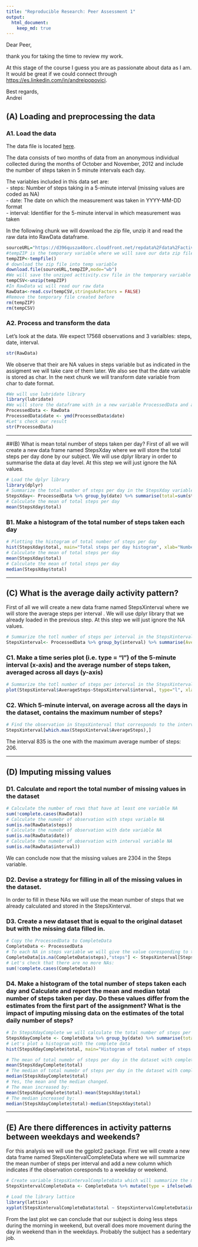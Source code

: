 ```yaml
---
title: "Reproducible Research: Peer Assessment 1"
output: 
  html_document:
    keep_md: true
---
```


Dear Peer,  
  
thank you for taking the time to review my work.  
  
At this stage of the course I guess you are as passionate about data as I am. It would be great if we could connect through [https://es.linkedin.com/in/andreipopovici](https://es.linkedin.com/in/andreipopovici).   
  
Best regards,  
Andrei 



## (A) Loading and preprocessing the data
### A1. Load the data  
The data file is located [here](https://d396qusza40orc.cloudfront.net/repdata%2Fdata%2Factivity.zip).  
  
The data consists of two months of data from an anonymous individual collected during the months of October and November, 2012 and include the number of steps taken in 5 minute intervals each day.  
  
The variables included in this data set are:  
- steps: Number of steps taking in a 5-minute interval (missing values are coded as NA)  
- date: The date on which the measurement was taken in YYYY-MM-DD format  
- interval: Identifier for the 5-minute interval in which measurement was taken  
  
In the following chunk we will download the zip file, unzip it and read the raw data into RawData dataframe.  
```r
sourceURL="https://d396qusza40orc.cloudfront.net/repdata%2Fdata%2Factivity.zip"
#tempZIP is the temporary variable where we will save our data zip file 
tempZIP<-tempfile()
# download the zip file into temp variable
download.file(sourceURL,tempZIP,mode="wb")
#We will save the unziped acttivity.csv file in the temporary variable tempCSV
tempCSV<-unzip(tempZIP)
#In RawData wi will read our raw data
RawData<-read.csv(tempCSV,stringsAsFactors = FALSE)
#Remove the temporary file created before
rm(tempZIP)
rm(tempCSV)
```

### A2. Process and transform the data
Let's look at the data. We expect 17568 observations and 3 varialbles: steps, date, interval.  
```r
str(RawData)
```
  
We observe that their are NA values in steps variable but as indicated in the assigment we will take care of them later. We also see that the date variable is stored as char. In the next chunk we will transform date variable from char to date format.  
  
```r
#We will use lubridate library
library(lubridate)
#We will store the dataframe with in a new variable ProcessedData and alwways will keep our original data in the RawData variable
ProcessedData <- RawData
ProcessedData$date <- ymd(ProcessedData$date)
#Let's check our result
str(ProcessedData)
```

***
##(B) What is mean total number of steps taken per day?
First of all we will create a new data frame named StepsXday where we will store the total steps per day done by our subject. We will use dplyr library in order to summarise the data at day level. At this step we will just ignore the NA values.  
```r
# Load the dplyr library
library(dplyr)
# Summarize the total number of steps per day in the StepsXday variable 
StepsXday<- ProcessedData %>% group_by(date) %>% summarise(total=sum(steps,na.rm=TRUE))
# Calculate the mean of total steps per day
mean(StepsXday$total)
```
  
### B1. Make a histogram of the total number of steps taken each day  
```r
# Plotting the histogram of total number of steps per day
hist(StepsXday$total, main="Total steps per day histogram", xlab="Number of total steps during the day")
# Calculate the mean of total steps per day
mean(StepsXday$total)
# Calculate the mean of total steps per day
median(StepsXday$total)
```



***
## (C) What is the average daily activity pattern?  
First of all we will create a new data frame named StepsXinterval where we will store the average steps per interval . We will use dplyr library that we already loaded in the previous step. At this step we will just ignore the NA values.  
```r
# Summarize the totl number of steps per interval in the StepsXinterval variable 
StepsXinterval<- ProcessedData %>% group_by(interval) %>% summarise(AverageSteps=mean(steps,na.rm=TRUE))
```
  
### C1. Make a time series plot (i.e. type = "l") of the 5-minute interval (x-axis) and the average number of steps taken, averaged across all days (y-axis)  

```r
# Summarize the totl number of steps per interval in the StepsXinterval variable 
plot(StepsXinterval$AverageSteps~StepsXinterval$interval, type="l", xlab="5-minute Interval", ylab="Average number of steps", main=" Average number of steps time series plot")
```
  
### C2. Which 5-minute interval, on average across all the days in the dataset, contains the maximum number of steps?  
  
```r
# Find the observation in StepsXinterval that corresponds to the interval with highest average number of steps 
StepsXinterval[which.max(StepsXinterval$AverageSteps),]
```
    
The interval 835 is the one with the maximum average number of steps: 206.  

***  

## (D) Imputing missing values

### D1. Calculate and report the total number of missing values in the dataset
  
```r
# Calculate the number of rows that have at least one variable NA 
sum(!complete.cases(RawData))
# Calculate the numebr of observation with steps variable NA
sum(is.na(RawData$steps))
# Calculate the numebr of observation with date variable NA
sum(is.na(RawData$date))
# Calculate the numebr of observation with interval variable NA
sum(is.na(RawData$interval))
```
  
We can conclude now that the missing values are 2304 in the Steps variable.  
  
### D2. Devise a strategy for filling in all of the missing values in the dataset.

In order to fill in these NAs we will use the mean number of steps that we already calculated and stored in the StepsXinterval.  

### D3. Create a new dataset that is equal to the original dataset but with the missing data filled in.
  
```r
# Copy the ProcessedData to CompleteData
CompleteData <- ProcessedData
# To each NA in steps variable we will give the value coresponding to the same interval from thas StepsXinterval that we calculated before
CompleteData[is.na(CompleteData$steps),"steps"] <- StepsXinterval[StepsXinterval$interval %in% CompleteData[is.na(CompleteData$steps),"interval"],"AverageSteps"]
# Let's check that there are no more NAs:
sum(!complete.cases(CompleteData))
```
  
  
### D4. Make a histogram of the total number of steps taken each day and Calculate and report the mean and median total number of steps taken per day. Do these values differ from the estimates from the first part of the assignment? What is the impact of imputing missing data on the estimates of the total daily number of steps?
  
```r
# In StepsXdayComplete we will calculate the total number of steps per day with the data in which we filled in the NAs with the means for those intervals
StepsXdayComplete <- CompleteData %>% group_by(date) %>% summarise(total=sum(steps))
# Let's plot a histogram with the complete data
hist(StepsXdayComplete$total, main="Histogram of total number of steps per day with complete data", xlab="Total number of steps per day")
```
  
  
```r
# The mean of total numebr of steps per day in the dataset with complete data is 
mean(StepsXdayComplete$total)
# The median of total numebr of steps per day in the dataset with complete data is 
median(StepsXdayComplete$total)
# Yes, the mean and the median changed.
# The mean increased by:
mean(StepsXdayComplete$total)-mean(StepsXday$total)
# The median increased by:
median(StepsXdayComplete$total)-median(StepsXday$total)
```
  

***
## (E) Are there differences in activity patterns between weekdays and weekends?
  
For this analysis we will use the ggplot2 package. First we will create a new data frame named StepsXintervalCompleteData where we will summarize the mean number of steps per interval and add a new column which indicates if the observation coresponds to a weekday or weekend.  
  
  
```r
# Create variable StepsXintervalCompleteData which will summarize the mean number of steps by interval for weekend and weekdays
StepsXintervalCompleteData <- CompleteData %>% mutate(type = ifelse(wday(date) %in% c(6,7),"Weekend","Not Weekend"))  %>% group_by(interval,type) %>% summarise(total=mean(steps))

# Load the library lattice
library(lattice)
xyplot(StepsXintervalCompleteData$total ~ StepsXintervalCompleteData$interval |StepsXintervalCompleteData$type, layout = c(1,2), type = "l", ylab = "Mean number of steps", xlab = "5 minutes interval")
```
  
From the last plot we can conclude that our subject is doing less steps during the morning in weekend, but overall does more movement during the day in weekend than in the weekdays. Probably the subject has a sedentary job.